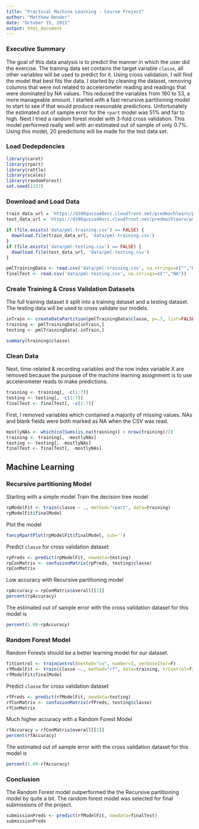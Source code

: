 ```yaml
---
title: "Practical Machine Learning - Course Project"
author: "Matthew Bender"
date: "October 15, 2015"
output: html_document
---
```


### Executive Summary
The goal of this data analysis is to predict the manner in which the user did
the exercise. The training data set contains the target variable `classe`, all 
other variables will be used to predict for it. Using cross validation, I will
find the model that best fits the data.   I started by cleaning the dataset, 
removing columns that were not related to accelerometer reading and readings 
that were dominated by NA values. This reduced the variables from 160 to 53, a 
more manageable amount. I started with a fast recursive partitioning model to 
start to see if that would produce reasonable predictions.  Unfortunately the 
estimated out of sample error for the `rpart` model was 51% and far to high.
Next I tried a random forest model with 3-fold cross validation. This model
performed really well with an estimated out of sample of only 0.7%. Using this 
model, 20 predictions will be made for the test data set.

### Load Dedepdencies
```r
library(caret)
library(rpart)
library(rattle)
library(scales)
library(randomForest)
set.seed(1337)
```


### Download and Load Data
```r
train_data_url = 'https://d396qusza40orc.cloudfront.net/predmachlearn/pml-training.csv'
test_data_url = 'https://d396qusza40orc.cloudfront.net/predmachlearn/pml-testing.csv'

if (file.exists('data/pml-training.csv') == FALSE) {
  download.file(train_data_url, 'data/pml-training.csv')
}
if (file.exists('data/pml-testing.csv') == FALSE) {
  download.file(test_data_url, 'data/pml-testing.csv')
}

pmlTrainingData <- read.csv('data/pml-training.csv', na.strings=c("","NA"))
finalTest <- read.csv('data/pml-testing.csv', na.strings=c("","NA"))
```

### Create Training & Cross Validation Datasets
The full training dataset it split into a training dataset and a testing 
dataset. The testing data will be used to cross validate our models.
```r
inTrain <- createDataPartition(pmlTrainingData$classe, p=.7, list=FALSE)
training <- pmlTrainingData[inTrain,]
testing <- pmlTrainingData[-inTrain,]

summary(training$classe)
```

### Clean Data
Next, time-related & recording variables and the row index variable X are 
removed because the purpose of the machine learning assignment is to use 
accelerometer reads to make predictions.
```r
training <- training[, -c(1:7)]
testing <- testing[, -c(1:7)]
finalTest <- finalTest[, -c(1:7)]
```
First, I removed variables which contained a majority of missing values. NAs and
blank fields were both marked as NA when the CSV was read.
```r
mostlyNAs <- which(colSums(is.na(training)) > nrow(training)/2)
training <- training[, -mostlyNAs]
testing <- testing[, -mostlyNAs]
finalTest <- finalTest[, -mostlyNAs]
```

## Machine Learning

### Recursive partitioning Model
Starting with a simple model 
Train the decision tree model
```r
rpModelFit <- train(classe ~ ., method="rpart", data=training)
rpModelFit$finalModel
```
Plot the model
```r
fancyRpartPlot(rpModelFit$finalModel, sub='')
```
Predict `classe` for cross validation dataset
```r
rpPreds <- predict(rpModelFit, newdata=testing)
rpConMatrix <- confusionMatrix(rpPreds, testing$classe)
rpConMatrix
```
Low accuracy with Recursive partitioning model
```r
rpAccuracy = rpConMatrix$overall[[1]]
percent(rpAccuracy)
```
The estimated out of sample error with the cross validation dataset for this 
model is
```r
percent(1.00-rpAccuracy)
```


### Random Forest Model
Random Forests should be a better learning model for our dataset.
```r
fitControl <- trainControl(method="cv", number=3, verboseIter=F)
rfModelFit <- train(classe ~., method="rf", data=training, trControl=fitControl)
rfModelFit$finalModel
```

Predict `classe` for cross validation dataset
```r
rfPreds <- predict(rfModelFit, newdata=testing)
rfConMatrix <- confusionMatrix(rfPreds, testing$classe)
rfConMatrix
```
Much higher accuracy with a Random Forest Model
```r
rfAccuracy = rfConMatrix$overall[[1]]
percent(rfAccuracy)
```
The estimated out of sample error with the cross validation dataset for this 
model is
```r
percent(1.00-rfAccuracy)
```

### Conclusion
The Random Forest model outperformed the the Recursive partitioning model by 
quite a bit.  The random forest model was selected for final submissions of the 
project.

```r
submissionPreds <- predict(rfModelFit, newdata=finalTest)
submissionPreds
```
